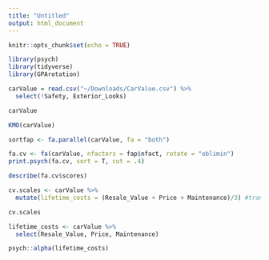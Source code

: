 ```yaml
---
title: "Untitled"
output: html_document
---
```


```r
knitr::opts_chunk$set(echo = TRUE)
```

```r
library(psych)
library(tidyverse)
library(GPArotation)

carValue = read.csv("~/Downloads/CarValue.csv") %>% 
  select(!Safety, Exterior_Looks)

carValue

KMO(carValue)

sortfap <- fa.parallel(carValue, fa = "both")

fa.cv <- fa(carValue, nfactors = fap$nfact, rotate = "oblimin")
print.psych(fa.cv, sort = T, cut = .4)

describe(fa.cv$scores)

cv.scales <- carValue %>% 
  mutate(lifetime_costs = (Resale_Value + Price + Maintenance)/3) #transmute only keeps the new variable

cv.scales

lifetime_costs <- carValue %>% 
  select(Resale_Value, Price, Maintenance)

psych::alpha(lifetime_costs)


```

